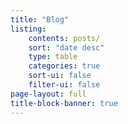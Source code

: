 ```yaml
---
title: "Blog"
listing:
    contents: posts/ 
    sort: "date desc"
    type: table
    categories: true
    sort-ui: false
    filter-ui: false
page-layout: full
title-block-banner: true
---
```


